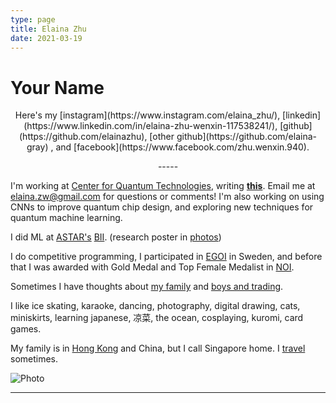 ```yaml
---
type: page
title: Elaina Zhu
date: 2021-03-19
---
```


# Your Name

  <center>
            <p>
              Here's my
                [instagram](https://www.instagram.com/elaina_zhu/),
                [linkedin](https://www.linkedin.com/in/elaina-zhu-wenxin-117538241/), 
                [github](https://github.com/elainazhu), 
                [other github](https://github.com/elaina-gray)
                , and 
                [facebook](https://www.facebook.com/zhu.wenxin.940).
             </p>
             <p>
             -----
             </p>
      </center>


I'm working at [Center for Quantum Technologies](https://www.quantumlah.org), writing [**this**](https://qml-build-previews.pennylane.ai/pull_request_build_preview/1154/qml/demos/tutorial_post-variational_quantum_neural_networks/). Email me at elaina.zw@gmail.com for questions or comments!
I'm also working on using CNNs to improve quantum chip design, and exploring new techniques for quantum machine learning.

I did ML at [ASTAR's](https://www.a-star.edu.sg) [BII](https://www.a-star.edu.sg/bii). (research poster in <a href = "https://elainazhu.com/photos"> photos</a>)

I do competitive programming, I participated in [EGOI](https://wwwdontmesswith6a.blogspot.com/2023/07/egoi-2023-singapore-team-results.html) in Sweden, and before that I was awarded with Gold Medal and Top Female Medalist in [NOI](https://noisg.comp.nus.edu.sg/noi/noiTwentySixResults.php#section3).

Sometimes I have thoughts about [my family](https://elainazhu.com/pdosts_archive/family) and [boys and trading](https://animated-periwinkle-c41.notion.site/risk-appetite-0a7c00c56c0a40db84db30c8fc76ed3c).

I like ice skating, karaoke, dancing, photography, digital drawing, cats, miniskirts, learning japanese, 凉菜, the ocean, cosplaying, kuromi, card games.

My family is in [Hong Kong](https://elainazhu.com/posts_archive/hongkong") and China, but I call Singapore home. I [travel](https://elainazhu.com/posts_archive/travel) sometimes. 




<Image
  src="/images/self.jpg"
  alt="Photo"
  width={1125}
  height={750}
  priority
  className="next-image"
/>

---
